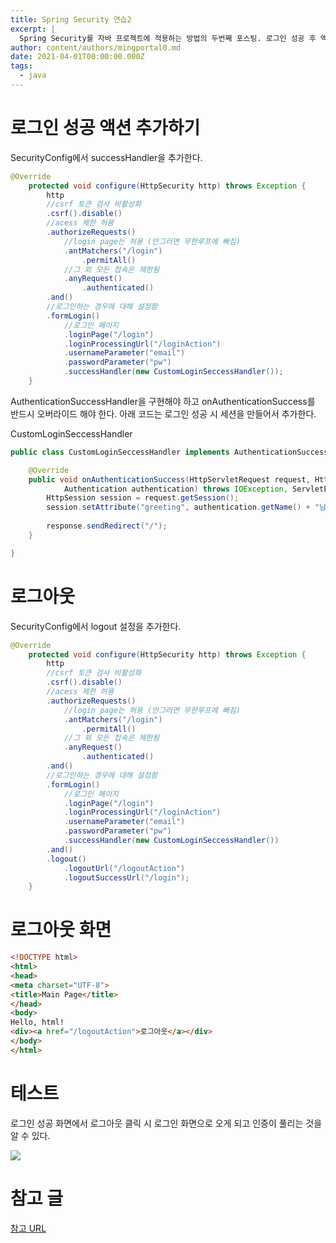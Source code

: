 ```yaml
---
title: Spring Security 연습2
excerpt: |
  Spring Security를 자바 프로젝트에 적용하는 방법의 두번째 포스팅. 로그인 성공 후 액션과 로그아웃 액션을 추가해본다.
author: content/authors/mingportal0.md
date: 2021-04-01T00:00:00.000Z
tags:
  - java
---
```


# 로그인 성공 액션 추가하기

SecurityConfig에서 successHandler을 추가한다.

```java
@Override
	protected void configure(HttpSecurity http) throws Exception {
		http
		//csrf 토큰 검사 비활성화
		.csrf().disable()
		//acess 제한 허용
		.authorizeRequests()
			//login page는 허용 (안그러면 무한루프에 빠짐)
			.antMatchers("/login")
				.permitAll()
			//그 외 모든 접속은 제한됨
			.anyRequest()
				.authenticated()
		.and()
		//로그인하는 경우에 대해 설정함
		.formLogin()
			//로그인 페이지
			.loginPage("/login")
			.loginProcessingUrl("/loginAction")
			.usernameParameter("email")
			.passwordParameter("pw")
			.successHandler(new CustomLoginSeccessHandler());
	}
```

AuthenticationSuccessHandler을 구현해야 하고 onAuthenticationSuccess를 반드시 오버라이드 해야 한다. 아래 코드는 로그인 성공 시 세션을 만들어서 추가한다.

CustomLoginSeccessHandler

```java
public class CustomLoginSeccessHandler implements AuthenticationSuccessHandler {

	@Override
	public void onAuthenticationSuccess(HttpServletRequest request, HttpServletResponse response,
			Authentication authentication) throws IOException, ServletException {
		HttpSession session = request.getSession();
		session.setAttribute("greeting", authentication.getName() + "님, 환영합니다.");
		
		response.sendRedirect("/");
	}

}
```

# 로그아웃

SecurityConfig에서 logout 설정을 추가한다.

```java
@Override
	protected void configure(HttpSecurity http) throws Exception {
		http
		//csrf 토큰 검사 비활성화
		.csrf().disable()
		//acess 제한 허용
		.authorizeRequests()
			//login page는 허용 (안그러면 무한루프에 빠짐)
			.antMatchers("/login")
				.permitAll()
			//그 외 모든 접속은 제한됨
			.anyRequest()
				.authenticated()
		.and()
		//로그인하는 경우에 대해 설정함
		.formLogin()
			//로그인 페이지
			.loginPage("/login")
			.loginProcessingUrl("/loginAction")
			.usernameParameter("email")
			.passwordParameter("pw")
			.successHandler(new CustomLoginSeccessHandler())
		.and()
		.logout()
			.logoutUrl("/logoutAction")
			.logoutSuccessUrl("/login");
	}
```

# 로그아웃 화면

```html
<!DOCTYPE html>
<html>
<head>
<meta charset="UTF-8">
<title>Main Page</title>
</head>
<body>
Hello, html!
<div><a href="/logoutAction">로그아웃</a></div>
</body>
</html>
```

# 테스트

로그인 성공 화면에서 로그아웃 클릭 시 로그인 화면으로 오게 되고 인증이 풀리는 것을 알 수 있다.

![](/uploads/image-20210401105626321.png)

# 참고 글

[참고 URL](https://galid1.tistory.com/699?category=791456)
